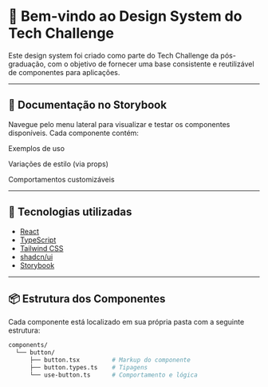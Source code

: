 
<Meta title="README" />

# 👋 Bem-vindo ao Design System do Tech Challenge

Este design system foi criado como parte do Tech Challenge da pós-graduação, com o objetivo de fornecer uma base consistente e reutilizável de componentes para aplicações.

---

## 📘 Documentação no Storybook

Navegue pelo menu lateral para visualizar e testar os componentes disponíveis. Cada componente contém:

Exemplos de uso

Variações de estilo (via props)

Comportamentos customizáveis

---

## 🚀 Tecnologias utilizadas

- [React](https://reactjs.org/)
- [TypeScript](https://www.typescriptlang.org/)
- [Tailwind CSS](https://tailwindcss.com/)
- [shadcn/ui](https://ui.shadcn.com/)
- [Storybook](https://storybook.js.org/)

---

## 📦 Estrutura dos Componentes

Cada componente está localizado em sua própria pasta com a seguinte estrutura:

```bash
components/
  └── button/
      ├── button.tsx         # Markup do componente
      ├── button.types.ts    # Tipagens
      └── use-button.ts      # Comportamento e lógica
```

